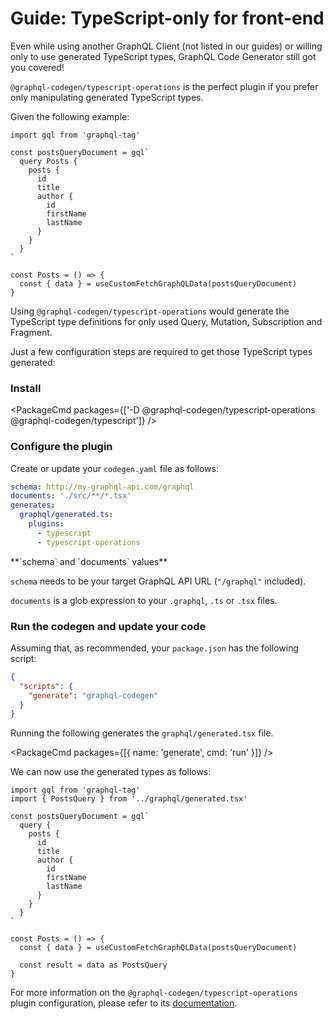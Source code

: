 
# Guide: TypeScript-only for front-end

Even while using another GraphQL Client (not listed in our guides) or willing only to use generated TypeScript types, GraphQL Code Generator still got you covered!

`@graphql-codegen/typescript-operations` is the perfect plugin if you prefer only manipulating generated TypeScript types.

Given the following example:

```tsx
import gql from 'graphql-tag'

const postsQueryDocument = gql`
  query Posts {
    posts {
      id
      title
      author {
        id
        firstName
        lastName
      }
    }
  }
`

const Posts = () => {
  const { data } = useCustomFetchGraphQLData(postsQueryDocument)
}
```

Using `@graphql-codegen/typescript-operations` would generate the TypeScript type definitions for only used Query, Mutation, Subscription and Fragment.

Just a few configuration steps are required to get those TypeScript types generated:

### Install

<PackageCmd packages={['-D @graphql-codegen/typescript-operations @graphql-codegen/typescript']} />

### Configure the plugin

Create or update your `codegen.yaml` file as follows:

```yaml
schema: http://my-graphql-api.com/graphql
documents: './src/**/*.tsx'
generates:
  graphql/generated.ts:
    plugins:
      - typescript
      - typescript-operations
```

<Callout>
**`schema` and `documents` values**

`schema` needs to be your target GraphQL API URL (`"/graphql"` included).

`documents` is a glob expression to your `.graphql`, `.ts` or `.tsx` files.

</Callout>

### Run the codegen and update your code

Assuming that, as recommended, your `package.json` has the following script:

```json filename="package.json"
{
  "scripts": {
    "generate": "graphql-codegen"
  }
}
```

Running the following generates the `graphql/generated.tsx` file.

<PackageCmd packages={[{ name: 'generate', cmd: 'run' }]} />

We can now use the generated types as follows:

```tsx
import gql from 'graphql-tag'
import { PostsQuery } from '../graphql/generated.tsx'

const postsQueryDocument = gql`
  query {
    posts {
      id
      title
      author {
        id
        firstName
        lastName
      }
    }
  }
`

const Posts = () => {
  const { data } = useCustomFetchGraphQLData(postsQueryDocument)

  const result = data as PostsQuery
}
```

For more information on the `@graphql-codegen/typescript-operations` plugin configuration, please refer to its [documentation](/plugins/typescript-operations).
